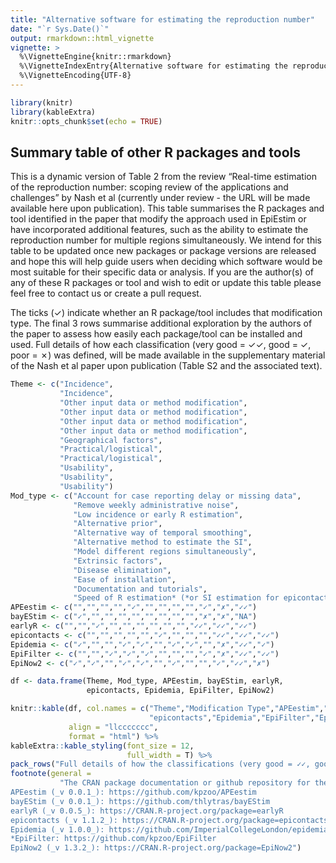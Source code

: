 ```yaml
---
title: "Alternative software for estimating the reproduction number"
date: "`r Sys.Date()`"
output: rmarkdown::html_vignette
vignette: >
  %\VignetteEngine{knitr::rmarkdown}
  %\VignetteIndexEntry{Alternative software for estimating the reproduction number}
  %\VignetteEncoding{UTF-8}
---
```


```r
library(knitr)
library(kableExtra)
knitr::opts_chunk$set(echo = TRUE)
```

## Summary table of other R packages and tools

This is a dynamic version of Table 2 from the review "Real-time estimation of the reproduction number: scoping review of the applications and challenges" by Nash et al (currently under review - the URL will be made available here upon publication). This table summarises the R packages and tool identified in the paper that modify the approach used in EpiEstim or have incorporated additional features, such as the ability to estimate the reproduction number for multiple regions simultaneously. We intend for this table to be updated once new packages or package versions are released and hope this will help guide users when deciding which software would be most suitable for their specific data or analysis. If you are the author(s) of any of these R packages or tool and wish to edit or update this table please feel free to contact us or create a pull request.

The ticks (✓) indicate whether an R package/tool includes that modification type. The final 3 rows summarise additional exploration by the authors of the paper to assess how easily each package/tool can be installed and used. Full details of how each classification (very good = ✓✓, good = ✓, poor = ✗) was defined, will be made available in the supplementary material of the Nash et al paper upon publication (Table S2 and the associated text). 


```r
Theme <- c("Incidence",
           "Incidence",
           "Other input data or method modification",
           "Other input data or method modification",
           "Other input data or method modification",
           "Other input data or method modification",
           "Geographical factors",
           "Practical/logistical",
           "Practical/logistical",
           "Usability",
           "Usability",
           "Usability")
Mod_type <- c("Account for case reporting delay or missing data",
              "Remove weekly administrative noise",
              "Low incidence or early R estimation",
              "Alternative prior",
              "Alternative way of temporal smoothing",
              "Alternative method to estimate the SI",
              "Model different regions simultaneously",
              "Extrinsic factors",
              "Disease elimination",
              "Ease of installation",
              "Documentation and tutorials",
              "Speed of R estimation* (*or SI estimation for epicontacts)")
APEestim <- c("","","","","✓","","","","","✓","✗","✓✓")
bayEStim <- c("✓","","","","","","","","","✗","✗","NA")
earlyR <- c("","","✓","","","","","","","✓✓","✓✓","✓✓")
epicontacts <- c("","","","","","✓","","","","✓✓","✓✓","✓✓")
Epidemia <- c("✓","","","✓","✓","","✓","✓","","✗","✓✓","✓")
EpiFilter <- c("","","✓","✓","✓","","","","✓","✗","✓✓","✓✓")
EpiNow2 <- c("✓","✓","","✓","✓","","✓","","","✓","✓✓","✗")

df <- data.frame(Theme, Mod_type, APEestim, bayEStim, earlyR, 
                 epicontacts, Epidemia, EpiFilter, EpiNow2)

knitr::kable(df, col.names = c("Theme","Modification Type","APEestim","bayEStim","earlyR",
                               "epicontacts","Epidemia","EpiFilter","EpiNow2"),
             align = "llccccccc",
             format = "html") %>%
kableExtra::kable_styling(font_size = 12,
                          full_width = T) %>%
pack_rows("Full details of how the classifications (very good = ✓✓, good = ✓, poor = ✗) were defined can be found in the supplementary material of the Nash et al paper.", 10, 12) %>%
footnote(general = 
           "The CRAN package documentation or github repository for these R packages or tool* can be found by following the links below:
APEestim (_v 0.0.1_): https://github.com/kpzoo/APEestim 
bayEStim (_v 0.0.1_): https://github.com/thlytras/bayEStim 
earlyR (_v 0.0.5_): https://CRAN.R-project.org/package=earlyR 
epicontacts (_v 1.1.2_): https://CRAN.R-project.org/package=epicontacts 
Epidemia (_v 1.0.0_): https://github.com/ImperialCollegeLondon/epidemia 
*EpiFilter: https://github.com/kpzoo/EpiFilter 
EpiNow2 (_v 1.3.2_): https://CRAN.R-project.org/package=EpiNow2")

```

